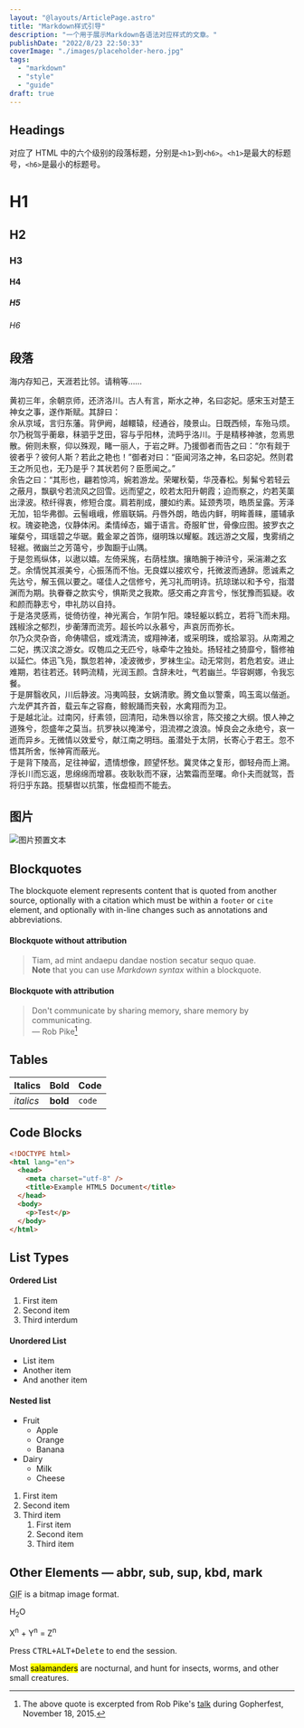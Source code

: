 ```yaml
---
layout: "@layouts/ArticlePage.astro"
title: "Markdown样式引导"
description: "一个用于展示Markdown各语法对应样式的文章。"
publishDate: "2022/8/23 22:50:33"
coverImage: "./images/placeholder-hero.jpg"
tags:
  - "markdown"
  - "style"
  - "guide"
draft: true
---
```


## Headings

对应了 HTML 中的六个级别的段落标题，分别是`<h1>`到`<h6>`。`<h1>`是最大的标题号，`<h6>`是最小的标题号。

# H1

## H2

### H3

#### H4

##### H5

###### H6

## 段落

海内存知己，天涯若比邻。请稍等……

黄初三年，余朝京师，还济洛川。古人有言，斯水之神，名曰宓妃。感宋玉对楚王神女之事，遂作斯赋。其辞曰：  
余从京域，言归东藩。背伊阙，越轘辕，经通谷，陵景山。日既西倾，车殆马烦。尔乃税驾乎蘅皋，秣驷乎芝田，容与乎阳林，流眄乎洛川。于是精移神骇，忽焉思散。俯则未察，仰以殊观，睹一丽人，于岩之畔。乃援御者而告之曰：“尔有觌于彼者乎？彼何人斯？若此之艳也！”御者对曰：“臣闻河洛之神，名曰宓妃。然则君王之所见也，无乃是乎？其状若何？臣愿闻之。”  
余告之曰：“其形也，翩若惊鸿，婉若游龙。荣曜秋菊，华茂春松。髣髴兮若轻云之蔽月，飘飖兮若流风之回雪。远而望之，皎若太阳升朝霞；迫而察之，灼若芙蕖出渌波。秾纤得衷，修短合度。肩若削成，腰如约素。延颈秀项，皓质呈露。芳泽无加，铅华弗御。云髻峨峨，修眉联娟。丹唇外朗，皓齿内鲜，明眸善睐，靥辅承权。瑰姿艳逸，仪静体闲。柔情绰态，媚于语言。奇服旷世，骨像应图。披罗衣之璀粲兮，珥瑶碧之华琚。戴金翠之首饰，缀明珠以耀躯。践远游之文履，曳雾绡之轻裾。微幽兰之芳蔼兮，步踟蹰于山隅。  
于是忽焉纵体，以遨以嬉。左倚采旄，右荫桂旗。攘皓腕于神浒兮，采湍濑之玄芝。余情悦其淑美兮，心振荡而不怡。无良媒以接欢兮，托微波而通辞。愿诚素之先达兮，解玉佩以要之。嗟佳人之信修兮，羌习礼而明诗。抗琼珶以和予兮，指潜渊而为期。执眷眷之款实兮，惧斯灵之我欺。感交甫之弃言兮，怅犹豫而狐疑。收和颜而静志兮，申礼防以自持。  
于是洛灵感焉，徙倚彷徨，神光离合，乍阴乍阳。竦轻躯以鹤立，若将飞而未翔。践椒涂之郁烈，步蘅薄而流芳。超长吟以永慕兮，声哀厉而弥长。  
尔乃众灵杂沓，命俦啸侣，或戏清流，或翔神渚，或采明珠，或拾翠羽。从南湘之二妃，携汉滨之游女。叹匏瓜之无匹兮，咏牵牛之独处。扬轻袿之猗靡兮，翳修袖以延伫。体迅飞凫，飘忽若神，凌波微步，罗袜生尘。动无常则，若危若安。进止难期，若往若还。转眄流精，光润玉颜。含辞未吐，气若幽兰。华容婀娜，令我忘餐。  
于是屏翳收风，川后静波。冯夷鸣鼓，女娲清歌。腾文鱼以警乘，鸣玉鸾以偕逝。六龙俨其齐首，载云车之容裔，鲸鲵踊而夹毂，水禽翔而为卫。  
于是越北沚。过南冈，纡素领，回清阳，动朱唇以徐言，陈交接之大纲。恨人神之道殊兮，怨盛年之莫当。抗罗袂以掩涕兮，泪流襟之浪浪。悼良会之永绝兮，哀一逝而异乡。无微情以效爱兮，献江南之明珰。虽潜处于太阴，长寄心于君王。忽不悟其所舍，怅神宵而蔽光。  
于是背下陵高，足往神留，遗情想像，顾望怀愁。冀灵体之复形，御轻舟而上溯。浮长川而忘返，思绵绵而增慕。夜耿耿而不寐，沾繁霜而至曙。命仆夫而就驾，吾将归乎东路。揽騑辔以抗策，怅盘桓而不能去。

## 图片

![图片预置文本](./images/placeholder-social.jpg)

## Blockquotes

The blockquote element represents content that is quoted from another source, optionally with a citation which must be within a `footer` or `cite` element, and optionally with in-line changes such as annotations and abbreviations.

#### Blockquote without attribution

> Tiam, ad mint andaepu dandae nostion secatur sequo quae.  
> **Note** that you can use _Markdown syntax_ within a blockquote.

#### Blockquote with attribution

> Don't communicate by sharing memory, share memory by communicating.  
> — Rob Pike[^1]

[^1]: The above quote is excerpted from Rob Pike's [talk](https://www.youtube.com/watch?v=PAAkCSZUG1c) during Gopherfest, November 18, 2015.

## Tables

| Italics   | Bold     | Code   |
| --------- | -------- | ------ |
| _italics_ | **bold** | `code` |

## Code Blocks

```html
<!DOCTYPE html>
<html lang="en">
  <head>
    <meta charset="utf-8" />
    <title>Example HTML5 Document</title>
  </head>
  <body>
    <p>Test</p>
  </body>
</html>
```

## List Types

#### Ordered List

1. First item
2. Second item
3. Third interdum

#### Unordered List

- List item
- Another item
- And another item

#### Nested list

- Fruit
  - Apple
  - Orange
  - Banana
- Dairy
  - Milk
  - Cheese

1. First item
2. Second item
3. Third item
   1. First item
   2. Second item
   3. Third item

## Other Elements — abbr, sub, sup, kbd, mark

<abbr title="Graphics Interchange Format">GIF</abbr> is a bitmap image format.

H<sub>2</sub>O

X<sup>n</sup> + Y<sup>n</sup> = Z<sup>n</sup>

Press <kbd><kbd>CTRL</kbd>+<kbd>ALT</kbd>+<kbd>Delete</kbd></kbd> to end the session.

Most <mark>salamanders</mark> are nocturnal, and hunt for insects, worms, and other small creatures.
